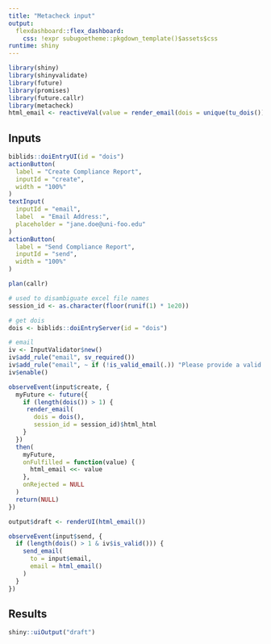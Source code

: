 ```yaml
---
title: "Metacheck input"
output: 
  flexdashboard::flex_dashboard:
    css: !expr subugoetheme::pkgdown_template()$assets$css
runtime: shiny
---
```


```r
library(shiny)
library(shinyvalidate)
library(future)
library(promises)
library(future.callr)
library(metacheck)
html_email <- reactiveVal(value = render_email(dois = unique(tu_dois())))
```


Inputs {.sidebar}
-----------------------------------------------------------------------

```r
biblids::doiEntryUI(id = "dois")
actionButton(
  label = "Create Compliance Report",
  inputId = "create",
  width = "100%"
)
textInput(
  inputId = "email",
  label  = "Email Address:",
  placeholder = "jane.doe@uni-foo.edu"
)
actionButton(
  label = "Send Compliance Report",
  inputId = "send",
  width = "100%"
)
```

```r
plan(callr)

# used to disambiguate excel file names
session_id <- as.character(floor(runif(1) * 1e20))

# get dois
dois <- biblids::doiEntryServer(id = "dois")

# email
iv <- InputValidator$new()
iv$add_rule("email", sv_required())
iv$add_rule("email", ~ if (!is_valid_email(.)) "Please provide a valid email")
iv$enable()

observeEvent(input$create, {
  myFuture <- future({
    if (length(dois()) > 1) {
     render_email(
       dois = dois(),
       session_id = session_id)$html_html
    }
  })
  then(
    myFuture,
    onFulfilled = function(value) {
      html_email <<- value
    },
    onRejected = NULL
  )
  return(NULL)
})

output$draft <- renderUI(html_email())

observeEvent(input$send, {
  if (length(dois() > 1 & iv$is_valid())) {
    send_email(
      to = input$email,
      email = html_email()
    )
  }
})
```

Results
-----------------------------------------------------------------------

```r
shiny::uiOutput("draft")
```
